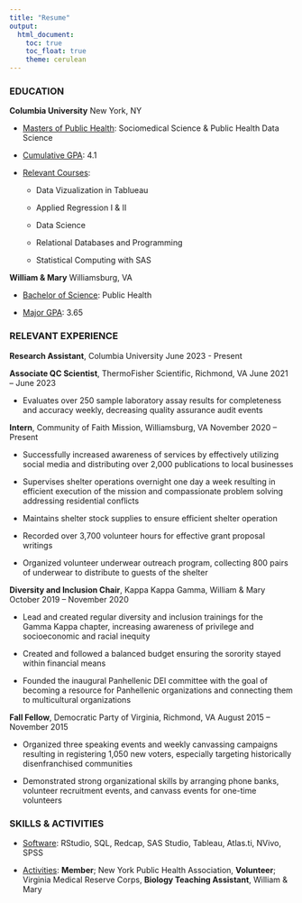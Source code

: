 ```yaml
---
title: "Resume"
output: 
  html_document:
    toc: true
    toc_float: true
    theme: cerulean
---
```


### EDUCATION

**Columbia University**   New York, NY

* <u>Masters of Public Health</u>: Sociomedical Science & Public Health Data Science

* <u>Cumulative GPA</u>: 4.1

* <u>Relevant Courses</u>:

  - Data Vizualization in Tablueau
  
  - Applied Regression I & II
  
  - Data Science
  
  - Relational Databases and Programming

  - Statistical Computing with SAS


**William & Mary**     Williamsburg, VA

  * <u>Bachelor of Science</u>: Public Health
  
  * <u>Major GPA</u>: 3.65

### RELEVANT EXPERIENCE

**Research Assistant**, Columbia University                               June 2023 - Present

**Associate QC Scientist**, ThermoFisher Scientific, Richmond, VA	June 2021 – June 2023

* Evaluates over 250 sample laboratory assay results for completeness and accuracy weekly, decreasing quality assurance audit events

**Intern**, Community of Faith Mission, Williamsburg, VA	                November 2020 – Present

*	Successfully increased awareness of services by effectively utilizing social media and distributing over 2,000 publications to local businesses 

*	Supervises shelter operations overnight one day a week resulting in efficient execution of the mission and compassionate problem solving addressing residential conflicts

*	Maintains shelter stock supplies to ensure efficient shelter operation

*	Recorded over 3,700 volunteer hours for effective grant proposal writings

* Organized volunteer underwear outreach program, collecting 800 pairs of underwear to distribute to guests of the shelter

**Diversity and Inclusion Chair**, Kappa Kappa Gamma, William & Mary        October 2019 – November 2020

* Lead and created regular diversity and inclusion trainings for the Gamma Kappa chapter, increasing awareness of privilege and socioeconomic and racial inequity

* Created and followed a balanced budget ensuring the sorority stayed within financial means

* Founded the inaugural Panhellenic DEI committee with the goal of becoming a resource for Panhellenic organizations and connecting them to multicultural organizations	

**Fall Fellow**, Democratic Party of Virginia, Richmond, VA	                August 2015 – November 2015

*	Organized three speaking events and weekly canvassing campaigns resulting in registering 1,050 new voters, especially targeting historically disenfranchised communities

* Demonstrated strong organizational skills by arranging phone banks, volunteer recruitment events, and canvass events for one-time volunteers 


### SKILLS & ACTIVITIES

* <u>Software</u>: RStudio, SQL, Redcap, SAS Studio, Tableau, Atlas.ti, NVivo, SPSS


* <u>Activities</u>: **Member**; New York Public Health Association, **Volunteer**; Virginia Medical Reserve Corps, **Biology Teaching Assistant**, William & Mary



